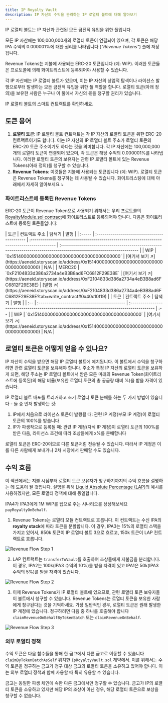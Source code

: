 ```yaml
---
title: IP Royalty Vault
description: IP 자산의 수익을 관리하는 IP 로열티 볼트에 대해 알아보기
---
```


<Accordion title="Skip the Read - 1 Minute Summary" icon="circle-info">
  IP 로열티 볼트는 IP 자산과 관련된 모든 금전적 유입을 위한 풀입니다.

  모든 IP 자산에는 100,000,000개의 로열티 토큰이 연결되어 있으며, 각 토큰은 해당 IPA 수익의 0.000001%에 대한 권리를 나타냅니다 (*"Revenue Tokens"*) 풀에 저장됩니다.

  Revenue Tokens는 지불에 사용되는 ERC-20 토큰입니다 (예: WIP). 이러한 토큰들은 프로토콜에 의해 화이트리스트에 등록되어야 사용할 수 있습니다.
</Accordion>

각 IP 자산에는 IP 로열티 볼트가 있으며, 이는 IP 자산의 상업적 탐색이나 라이선스 발행으로부터 발생하는 모든 금전적 유입을 위한 풀 역할을 합니다. 로열티 토큰(아래 정의)을 보유한 사람은 누구나 이 풀에서 자신의 몫을 청구할 권리가 있습니다.

<CardGroup cols={1}>
  <Card title="IPRoyaltyVault.sol" href="https://github.com/storyprotocol/protocol-core-v1/blob/main/contracts/modules/royalty/policies/IpRoyaltyVault.sol" icon="scroll" color="#ccb092">
    IP 로열티 볼트의 스마트 컨트랙트를 확인하세요.
  </Card>
</CardGroup>

## 토큰 용어

1. **로열티 토큰**: IP 로열티 볼트 컨트랙트는 각 IP 자산의 로열티 토큰을 위한 ERC-20 컨트랙트이기도 합니다. 이는 IP 자산의 IP 로열티 볼트 주소가 로열티 토큰의 ERC-20 토큰 주소이기도 하다는 것을 의미합니다. 각 IP 자산에는 100,000,000개의 로열티 토큰이 연결되어 있으며, 각 토큰은 해당 수익의 0.000001%를 나타냅니다. 이러한 로열티 토큰의 보유자는 관련 IP 로열티 볼트에 있는 Revenue Tokens(아래 정의)를 청구할 수 있습니다.
2. **Revenue Tokens**: 이것들은 지불에 사용되는 토큰입니다 (예: WIP). 로열티 토큰은 Revenue Tokens를 청구하는 데 사용될 수 있습니다. 화이트리스팅에 대해 아래에서 자세히 알아보세요 ⤵️

### 화이트리스트에 등록된 Revenue Tokens

ERC-20 토큰이 Revenue Token으로 사용되기 위해서는 우리 프로토콜의 [RoyaltyModule.sol contract](https://github.com/storyprotocol/protocol-core-v1/blob/e339f0671c9172a6699537285e32aa45d4c1b57b/contracts/modules/royalty/RoyaltyModule.sol#L50)에 화이트리스트로 등록되어야 합니다. 다음은 화이트리스트에 등록된 토큰들입니다:

<Tabs>
  <Tab title="Aeneid Testnet">
    | 토큰     | 컨트랙트 주소                                      | 탐색기                                                                                         | 발행                                                                                                                    |
    | :----- | :------------------------------------------- | :------------------------------------------------------------------------------------------ | :-------------------------------------------------------------------------------------------------------------------- |
    | WIP    | `0x1514000000000000000000000000000000000000` | [여기서 보기 ↗️](https://aeneid.storyscan.io/address/0x1514000000000000000000000000000000000000) | N/A                                                                                                                   |
    | MERC20 | `0xF2104833d386a2734a4eB3B8ad6FC6812F29E38E` | [여기서 보기 ↗️](https://aeneid.storyscan.io/address/0xF2104833d386a2734a4eB3B8ad6FC6812F29E38E) | [발행 ↗️](https://aeneid.storyscan.io/address/0xF2104833d386a2734a4eB3B8ad6FC6812F29E38E?tab=write_contract#0x40c10f19) |
  </Tab>

  <Tab title="Mainnet">
    | 토큰  | 컨트랙트 주소                                      | 탐색기                                                                                         | 발행  |
    | :-- | :------------------------------------------- | :------------------------------------------------------------------------------------------ | :-- |
    | WIP | `0x1514000000000000000000000000000000000000` | [여기서 보기 ↗️](https://aeneid.storyscan.io/address/0x1514000000000000000000000000000000000000) | N/A |
  </Tab>
</Tabs>

## 로열티 토큰은 어떻게 얻을 수 있나요?

IP 자산이 수익을 받으면 해당 IP 로열티 볼트에 예치됩니다. 이 볼트에서 수익을 청구하려면 관련 로열티 토큰을 보유해야 합니다. 주소가 특정 IP 자산의 로열티 토큰을 보유하게 되면, 해당 주소는 IP 로열티 볼트에서 받은 모든 미래의 Revenue Token(화이트리스트에 등록된)의 해당 비율(보유한 로열티 토큰의 총 공급량 대비 %)을 받을 자격이 있습니다.

IP 로열티 볼트 배포를 트리거하고 초기 로열티 토큰 분배를 하는 두 가지 방법이 있습니다 - 둘 중 먼저 발생하는 것:

1. IP에서 처음으로 라이선스 토큰이 발행될 때: 관련 IP 계정(부모 IP 계정)이 로열티 토큰의 100%를 받습니다
2. IP가 파생작으로 등록될 때: 관련 IP 계정(자식 IP 계정)이 로열티 토큰의 100%를 받은 다음, 라이선스 조건에 따라 조상들에게 x%를 분배합니다

로열티 토큰은 ERC-20이므로 다른 토큰처럼 전송될 수 있습니다. 따라서 IP 계정은 이를 다른 사람에게 보내거나 2차 시장에서 판매할 수도 있습니다.

## 수익 흐름

이 섹션에서는 지불 시점부터 로열티 토큰 보유자가 청구하기까지의 수익 흐름을 설명하는 데 도움이 될 것입니다. 설명을 위해 [Liquid Absolute Percentage (LAP)](/concepts/royalty-module/liquid-absolute-percentage)의 예시를 사용하겠지만, 모든 로열티 정책에 대해 동일합니다.

IPA4가 IPA3에게 1M WIP를 팁으로 주는 시나리오를 상상해보세요 `payRoyaltyOnBehalf`.

1. Revenue Tokens는 로열티 모듈 컨트랙트로 흐릅니다. 이 컨트랙트는 수신 IPA의 **royalty stack**에 따라 토큰을 분할합니다. 이 경우, IPA3는 15%의 로열티 스택을 가지고 있어서, 850k 토큰이 IP 로열티 볼트 3으로 흐르고, 150k 토큰이 LAP 컨트랙트로 흐릅니다.

<Frame>
  <img src="/images/concepts/lap-1.png" alt="Revenue Flow Step 1" />
</Frame>

<br />

2. LAP 컨트랙트는 `transferToVault`를 호출하여 조상들에게 지불금을 분리합니다. 이 경우, IPA2는 100k(IPA3 수익의 10%)를 받을 자격이 있고 IPA1은 50k(IPA3 수익의 5%)를 받을 자격이 있습니다.

<Frame>
  <img src="/images/concepts/lap-2.png" alt="Revenue Flow Step 2" />
</Frame>

<br />

3. 이제 Revenue Tokens가 IP 로열티 볼트에 있으므로, 관련 로열티 토큰 보유자들이 볼트에서 청구할 수 있습니다. Revenue Tokens는 로열티 토큰을 보유한 사람에게 청구된다는 것을 기억하세요. 가장 일반적인 경우, 로열티 토큰은 원래 발생한 IP 계정에 있습니다. 청구하려면 다음 중 하나를 호출해야 합니다 `claimRevenueOnBehalfByTokenBatch` 또는 `claimRevenueOnBehalf`.

<Frame>
  <img src="/images/concepts/lap-3.png" alt="Revenue Flow Step 3" />
</Frame>

### 외부 로열티 정책

수익 토큰은 다음 함수들을 통해 한 금고에서 다른 금고로 이동할 수 있습니다 `claimByTokenBatchAsSelf` 위치한 `IpRoyaltyVault.sol` 계약에서. 이를 위해서는 수익 토큰을 청구하는 금고가 청구 대상 금고의 로열티 토큰을 소유하고 있어야 합니다. 이는 외부 로열티 정책과 함께 사용할 때 특히 유용할 수 있습니다.

금고는 동일한 파생 체인에 속한 다른 금고에서만 청구할 수 있습니다. 금고가 IP의 로열티 토큰을 소유하고 있지만 해당 IP의 조상이 아닌 경우, 해당 로열티 토큰으로 보상을 청구할 수 없습니다.
